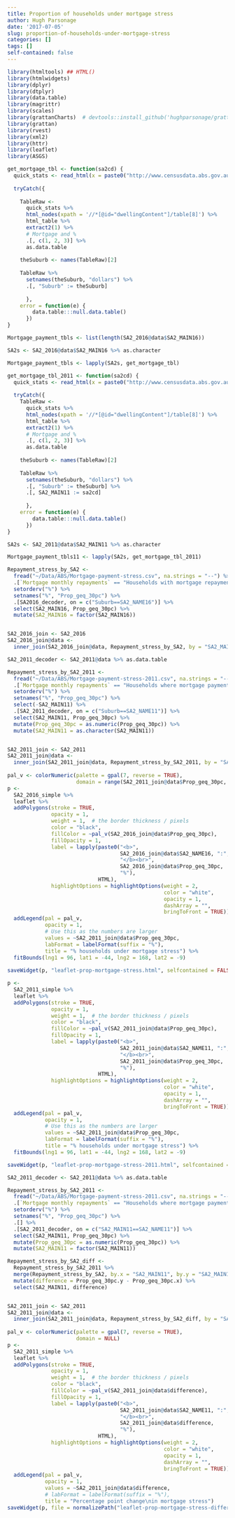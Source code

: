 ```yaml
---
title: Proportion of households under mortgage stress
author: Hugh Parsonage
date: '2017-07-05'
slug: proportion-of-households-under-mortgage-stress
categories: []
tags: []
self-contained: false
---
```


```r
library(htmltools) ## HTML()
library(htmlwidgets)
library(dplyr)
library(dtplyr)
library(data.table)
library(magrittr)
library(scales)
library(grattanCharts)  # devtools::install_github('hughparsonage/grattanCharts')
library(grattan)
library(rvest)
library(xml2)
library(httr)
library(leaflet)
library(ASGS)

```

```r
get_mortgage_tbl <- function(sa2cd) {
  quick_stats <- read_html(x = paste0("http://www.censusdata.abs.gov.au/census_services/getproduct/census/2016/quickstat/", sa2cd, "?opendocument"))
  
  tryCatch({
    
    TableRaw <-
      quick_stats %>%
      html_nodes(xpath = '//*[@id="dwellingContent"]/table[8]') %>%
      html_table %>%
      extract2(1) %>%
      # Mortgage and %
      .[, c(1, 2, 3)] %>%
      as.data.table
    
    theSuburb <- names(TableRaw)[2]
    
    TableRaw %>%
      setnames(theSuburb, "dollars") %>%
      .[, "Suburb" := theSuburb]
      
      }, 
    error = function(e) {
        data.table:::null.data.table()
      })
}

Mortgage_payment_tbls <- list(length(SA2_2016@data$SA2_MAIN16))

SA2s <- SA2_2016@data$SA2_MAIN16 %>% as.character

Mortgage_payment_tbls <- lapply(SA2s, get_mortgage_tbl)
```

```r
get_mortgage_tbl_2011 <- function(sa2cd) {
  quick_stats <- read_html(x = paste0("http://www.censusdata.abs.gov.au/census_services/getproduct/census/2011/quickstat/", sa2cd, "?opendocument"))
  
  tryCatch({
    TableRaw <-
      quick_stats %>%
      html_nodes(xpath = '//*[@id="dwellingContent"]/table[8]') %>%
      html_table %>%
      extract2(1) %>%
      # Mortgage and %
      .[, c(1, 2, 3)] %>%
      as.data.table
    
    theSuburb <- names(TableRaw)[2]
    
    TableRaw %>%
      setnames(theSuburb, "dollars") %>%
      .[, "Suburb" := theSuburb] %>%
      .[, SA2_MAIN11 := sa2cd]
      
      }, 
    error = function(e) {
        data.table:::null.data.table()
      })
}

SA2s <- SA2_2011@data$SA2_MAIN11 %>% as.character

Mortgage_payment_tbls11 <- lapply(SA2s, get_mortgage_tbl_2011)
```


```r
Repayment_stress_by_SA2 <- 
  fread("~/Data/ABS/Mortgage-payment-stress.csv", na.strings = "--") %>% 
  .[`Mortgage monthly repayments` == "Households with mortgage repayments greater than 30% of household income"] %>% 
  setorderv("%") %>% 
  setnames("%", "Prop_geq_30pc") %>%
  .[SA2016_decoder, on = c("Suburb==SA2_NAME16")] %>%
  select(SA2_MAIN16, Prop_geq_30pc) %>%
  mutate(SA2_MAIN16 = factor(SA2_MAIN16))


SA2_2016_join <- SA2_2016
SA2_2016_join@data <-
  inner_join(SA2_2016_join@data, Repayment_stress_by_SA2, by = "SA2_MAIN16")

SA2_2011_decoder <- SA2_2011@data %>% as.data.table

Repayment_stress_by_SA2_2011 <- 
  fread("~/Data/ABS/Mortgage-payment-stress-2011.csv", na.strings = "--") %>% 
  .[`Mortgage monthly repayments` == "Households where mortgage payments are 30%, or greater, of household income"] %>% 
  setorderv("%") %>% 
  setnames("%", "Prop_geq_30pc") %>%
  select(-SA2_MAIN11) %>%
  .[SA2_2011_decoder, on = c("Suburb==SA2_NAME11")] %>%
  select(SA2_MAIN11, Prop_geq_30pc) %>%
  mutate(Prop_geq_30pc = as.numeric(Prop_geq_30pc)) %>%
  mutate(SA2_MAIN11 = as.character(SA2_MAIN11))


SA2_2011_join <- SA2_2011
SA2_2011_join@data <-
  inner_join(SA2_2011_join@data, Repayment_stress_by_SA2_2011, by = "SA2_MAIN11")
  
pal_v <- colorNumeric(palette = gpal(7, reverse = TRUE),
                      domain = range(SA2_2011_join@data$Prop_geq_30pc, na.rm = TRUE))
p <- 
  SA2_2016_simple %>%
  leaflet %>%
  addPolygons(stroke = TRUE,
              opacity = 1,
              weight = 1,  # the border thickness / pixels
              color = "black",
              fillColor = ~pal_v(SA2_2016_join@data$Prop_geq_30pc), 
              fillOpacity = 1,
              label = lapply(paste0("<b>", 
                                    SA2_2016_join@data$SA2_NAME16, ":",
                                    "</b><br>",
                                    SA2_2016_join@data$Prop_geq_30pc,
                                    "%"),
                             HTML),
              highlightOptions = highlightOptions(weight = 2,
                                                  color = "white",
                                                  opacity = 1,
                                                  dashArray = "",
                                                  bringToFront = TRUE)) %>%
  addLegend(pal = pal_v, 
            opacity = 1,
            # Use this as the numbers are larger
            values = ~SA2_2011_join@data$Prop_geq_30pc,
            labFormat = labelFormat(suffix = "%"),
            title = "% households under mortgage stress") %>%
  fitBounds(lng1 = 96, lat1 = -44, lng2 = 168, lat2 = -9)
  
saveWidget(p, "leaflet-prop-mortgage-stress.html", selfcontained = FALSE)
```

```r
p <- 
  SA2_2011_simple %>%
  leaflet %>%
  addPolygons(stroke = TRUE,
              opacity = 1,
              weight = 1,  # the border thickness / pixels
              color = "black",
              fillColor = ~pal_v(SA2_2011_join@data$Prop_geq_30pc), 
              fillOpacity = 1,
              label = lapply(paste0("<b>", 
                                    SA2_2011_join@data$SA2_NAME11, ":",
                                    "</b><br>",
                                    SA2_2011_join@data$Prop_geq_30pc,
                                    "%"),
                             HTML),
              highlightOptions = highlightOptions(weight = 2,
                                                  color = "white",
                                                  opacity = 1,
                                                  dashArray = "",
                                                  bringToFront = TRUE)) %>%
  addLegend(pal = pal_v, 
            opacity = 1,
            # Use this as the numbers are larger
            values = ~SA2_2011_join@data$Prop_geq_30pc,
            labFormat = labelFormat(suffix = "%"),
            title = "% households under mortgage stress") %>%
  fitBounds(lng1 = 96, lat1 = -44, lng2 = 168, lat2 = -9)

saveWidget(p, "leaflet-prop-mortgage-stress-2011.html", selfcontained = FALSE)
```


```r
SA2_2011_decoder <- SA2_2011@data %>% as.data.table

Repayment_stress_by_SA2_2011 <- 
  fread("~/Data/ABS/Mortgage-payment-stress-2011.csv", na.strings = "--") %>% 
  .[`Mortgage monthly repayments` == "Households where mortgage payments are 30%, or greater, of household income"] %>% 
  setorderv("%") %>% 
  setnames("%", "Prop_geq_30pc") %>%
  .[] %>%
  .[SA2_2011_decoder, on = c("SA2_MAIN11==SA2_NAME11")] %>%
  select(SA2_MAIN11, Prop_geq_30pc) %>%
  mutate(Prop_geq_30pc = as.numeric(Prop_geq_30pc)) %>%
  mutate(SA2_MAIN11 = factor(SA2_MAIN11))

Repayment_stress_by_SA2_diff <- 
  Repayment_stress_by_SA2_2011 %>%
  merge(Repayment_stress_by_SA2, by.x = "SA2_MAIN11", by.y = "SA2_MAIN16") %>%
  mutate(difference = Prop_geq_30pc.y - Prop_geq_30pc.x) %>%
  select(SA2_MAIN11, difference)


SA2_2011_join <- SA2_2011
SA2_2011_join@data <-
  inner_join(SA2_2011_join@data, Repayment_stress_by_SA2_diff, by = "SA2_MAIN11")
  
pal_v <- colorNumeric(palette = gpal(7, reverse = TRUE),
                      domain = NULL)
p <- 
  SA2_2011_simple %>%
  leaflet %>%
  addPolygons(stroke = TRUE,
              opacity = 1,
              weight = 1,  # the border thickness / pixels
              color = "black",
              fillColor = ~pal_v(SA2_2011_join@data$difference), 
              fillOpacity = 1,
              label = lapply(paste0("<b>", 
                                    SA2_2011_join@data$SA2_NAME11, ":",
                                    "</b><br>",
                                    SA2_2011_join@data$difference,
                                    "%"),
                             HTML),
              highlightOptions = highlightOptions(weight = 2,
                                                  color = "white",
                                                  opacity = 1,
                                                  dashArray = "",
                                                  bringToFront = TRUE)) %>%
  addLegend(pal = pal_v, 
            opacity = 1,
            values = ~SA2_2011_join@data$difference,
            # labFormat = labelFormat(suffix = "%"),
            title = "Percentage point change\nin mortgage stress")
saveWidget(p, file = normalizePath("leaflet-prop-mortgage-stress-difference.html"), selfcontained = FALSE)
```

